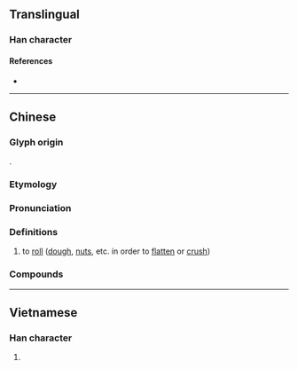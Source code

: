 {{also|扞}}
{{character info}}
==Translingual==

===Han character===
{{Han char|rn=64|rad=手|as=13|sn=16|four=|canj=QJJJ,XQJJJ|ids=⿰扌幹}}

====References====
* {{Han ref|kx=0457.250|dkj=12780|dj=0806.080|hdz=31967.010|uh=64C0|ud=25792}}

----

==Chinese==
{{zh-forms|alt=扞,赶-second round simplified}}

===Glyph origin===
{{Han etym}}
{{Han compound|手|幹|c1=s|c2=p|t1=hand|ls=psc}}.

===Etymology===
{{rfe|zh}}

===Pronunciation===
{{zh-pron
|m=gǎn
|m-s=gan3
|c=gon2
|c-t=gon2
|g=
|h=gd=gon3
|j=gan2
|mb=
|md=
|mn=kán
|mn-t=gang2
|w=2koe
|x=gan3
|mc=
|oc=y
|cat=v
}}

===Definitions===
{{zh-hanzi}}

# to [[roll]] ([[dough]], [[nut]]s, etc. in order to [[flatten]] or [[crush]])

===Compounds===
{{zh-der|擀麵棍|擀麵|擀麵杖|擀皮|擀杖|擀麵棒}}

----

==Vietnamese==

===Han character===
{{vi-readings|reading=gán, cán|rs=手13}}

# {{rfdef|vi|sort=手13}}